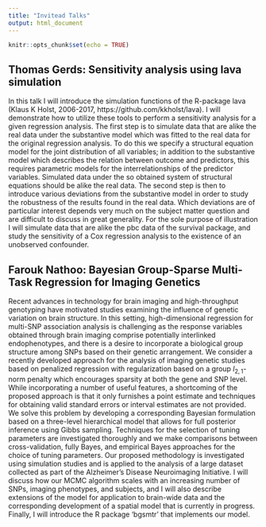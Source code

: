 ```yaml
---
title: "Invitead Talks"
output: html_document
---
```


```r
knitr::opts_chunk$set(echo = TRUE)
```

## Thomas Gerds: Sensitivity analysis using lava simulation

In this talk I will introduce the simulation functions of the
R-package lava (Klaus K Holst, 2006-2017,
https://github.com/kkholst/lava). I will demonstrate how to utilize
these tools to perform a sensitivity analysis for a given regression
analysis. The first step is to simulate data that are alike the real
data under the substantive model which was fitted to the real data for
the original regression analysis. To do this we specify a structural
equation model for the joint distribution of all variables; in
addition to the substantive model which describes the relation between
outcome and predictors, this requires parametric models for the
interrelationships of the predictor variables. Simulated data under
the so obtained system of structural equations should be alike the
real data. The second step is then to introduce various deviations
from the substantive model in order to study the robustness of the
results found in the real data. Which deviations are of particular
interest depends very much on the subject matter question and are
difficult to discuss in great generality. For the sole purpose of
illustration I will simulate data that are alike the pbc data of the
survival package, and study the sensitivity of a Cox regression
analysis to the existence of an unobserved confounder.

## Farouk Nathoo: Bayesian Group-Sparse Multi-Task Regression for Imaging Genetics

Recent advances in technology for brain imaging and high-throughput genotyping have motivated studies examining the influence of genetic variation on brain structure. In this setting, high-dimensional regression for multi-SNP association analysis is challenging as the response variables obtained through brain imaging comprise potentially interlinked endophenotypes, and there is a desire to incorporate a biological group structure among SNPs based on their genetic arrangement. We consider a recently developed approach for the analysis of imaging genetic studies based on penalized regression with regularization based on a group $l_{2,1}$-norm penalty which encourages sparsity at both the gene and SNP level. While incorporating a number of useful features, a shortcoming of the proposed approach is that it only furnishes a point estimate and techniques for obtaining valid standard errors or interval estimates are not provided. We solve this problem by developing a corresponding Bayesian formulation based on a three-level hierarchical model that allows for full posterior inference using Gibbs sampling. Techniques for the selection of tuning parameters are investigated thoroughly and we make comparisons between cross-validation, fully Bayes, and empirical Bayes approaches for the choice of tuning parameters. Our proposed methodology is investigated using simulation studies and is applied to the analysis of a large dataset collected as part of the Alzheimer's Disease Neuroimaging Initiative. I will discuss how our MCMC algorithm scales with an increasing number of SNPs, imaging phenotypes, and subjects, and I will also describe extensions of the model for application to brain-wide data and the corresponding development of a spatial model that is currently in progress. Finally, I will introduce the R package ‘bgsmtr’ that implements our model.

